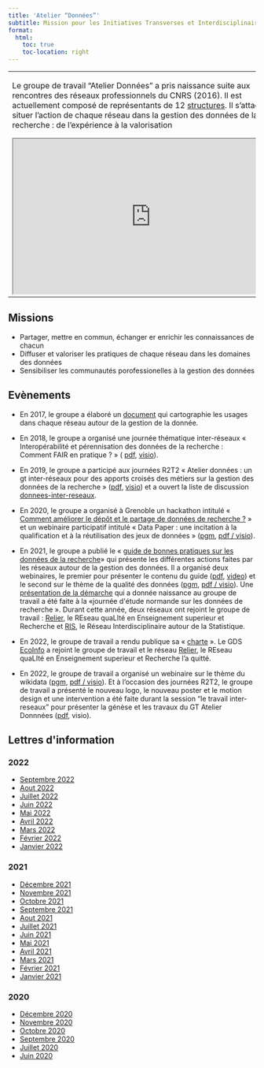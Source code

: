 ```yaml
---
title: 'Atelier “Données”'
subtitle: Mission pour les Initiatives Transverses et Interdisciplinaires du CNRS
format:
  html:
    toc: true
    toc-location: right
---
```


<table>
<tr><td>
Le groupe de travail "Atelier Données" a pris naissance suite aux rencontres des réseaux professionnels du CNRS (2016). Il est actuellement composé de représentants de 12 [structures](membres.qmd). Il s’attache à situer l'action de chaque réseau dans la gestion des données de la recherche : de l'expérience à la valorisation

<iframe width="560" height="315" src="https://www.canal-u.tv/embed/133380?t=0" allowfullscreen></iframe>

</td>
<td>
<img src="./images/gt-donnees-logo.png" width=400>
</td>
</tr>
</table>


## Missions

- Partager, mettre en commun, échanger er enrichir les connaissances de chacun
- Diffuser et valoriser les pratiques de chaque réseau dans les domaines des données
- Sensibiliser les communautés porofessionelles à la gestion des données


## Evènements

- En 2017, le groupe a élaboré un [document](/download/GTInterreseaux-CartoSyntheseV6-optimise.pdf) qui cartographie les usages dans chaque réseau autour de la gestion de la donnée.

- En 2018, le groupe a organisé une journée thématique inter-réseaux « Interopérabilité et pérennisation des données de la recherche : Comment FAIR en pratique ? » ( [pdf](https://gt-donnees2018.sciencesconf.org/resource/page/id/3.html), [visio](https://webcast.in2p3.fr/container/interoperabilite-et-perennisation-des-donnees-de-la-recherche)).

- En 2019, le groupe a participé aux journées R2T2 « Atelier données : un gt inter-réseaux pour des apports croisés des métiers sur la gestion des données de la recherche » ([pdf](/download/R2T2_atelier_donn%C3%A9es_Rivet.pdf), [visio](https://webcast.in2p3.fr/video/un-gt-inter-reseaux-pour-des-apports-croises-des-metiers-sur-la-gestion-des-donnees-de-la-recherche)) et a ouvert la liste de discussion [donnees-inter-reseaux](/download/Raison_etre_liste_donnees-inter-reseaux.pdf).

- En 2020, le groupe a organisé à Grenoble un hackathon intitulé « [Comment améliorer le dépôt et le partage de données de recherche ?](https://gt-donnees2020.sciencesconf.org) » et un webinaire participatif intitulé « Data Paper : une incitation à la qualification et à la réutilisation des jeux de données » ([pgm](/download/Programme_Webinaire_data_paper_5nov2020_GT_Données_MITI.pdf), [pdf / visio](datapaper.qmd)).

- En 2021, le groupe a publié le « [guide de bonnes pratiques sur les données de la recherche](https://mi-gt-donnees.pages.math.unistra.fr/guide/)» qui présente les différentes actions faites par les réseaux autour de la gestion des données. Il a organisé deux webinaires, le premier pour présenter le contenu du guide ([pdf](/download/Guide_Bonnes_Pratiques_Janvier_2021.pdf), [video](https://www.canal-u.tv/video/atelier_donnees/presentation_du_guide_de_bonnes_pratiques_des_donnees_de_la_recherche.59537)) et le second sur le thème de la qualité des données ([pgm](/download/2021_07_05_Programme_Webinaire_Qualite.pdf), [pdf / visio](qualite.qmd)). Une [présentation de la démarche](https://jedata-normande.sciencesconf.org/data/pages/20211203_MC_Quidoz_journee_donnees_normande.pdf) qui a donnée naissance au groupe de travail a été faite à la «journée d\'étude normande sur les données de recherche ». Durant cette année, deux réseaux ont rejoint le groupe de travail : [Relier](http://www.relier-univ.fr/), le REseau quaLIté en Enseignement superieur et Recherche et [RIS](https://ris.cnrs.fr/), le Réseau Interdisciplinaire autour de la Statistique.

- En 2022, le groupe de travail a rendu publique sa « [charte](/download/charte-gt-donnees_v2.pdf) ». Le GDS [EcoInfo](https://ecoinfo.cnrs.fr/le-gds-ecoinfo/) a rejoint le groupe de travail et le réseau [Relier](http://www.relier-univ.fr/), le REseau quaLIté en Enseignement superieur et Recherche l'a quitté.

- En 2022, le groupe de travail a organisé un webinaire sur le thème du wikidata ([pgm](/download/2022_04_21_webinaire_Wikidata-Programme.pdf), [pdf / visio](wikidata.qmd)). Et à l'occasion des journées R2T2, le groupe de travail a présenté le nouveau logo, le nouveau poster et le motion design et une intervention a été faite durant la session "le travail inter-reseaux" pour présenter la génèse et les travaux du GT Atelier Donnnées ([pdf](download/2022_09_29_GT_Atelier-Donnees_VF.pdf), visio).

## Lettres d\'information

### 2022

- [Septembre 2022](/lettres/27-Septembre_2022.md)
- [Aout 2022](/lettres/26-Aout_2022.md)
- [Juillet 2022](/lettres/25-Juillet_2022.md)
- [Juin 2022](/lettres/24-Juin_2022.md)
- [Mai 2022](/lettres/23-Mai_2022.md)
- [Avril 2022](/lettres/22-Avril_2022.md) 
- [Mars 2022](/lettres/21-Mars_2022.md)
- [Février 2022](/lettres/20-Février_2022.md) 
- [Janvier 2022](/lettres/19-Janvier_2022.md)

### 2021

- [Décembre 2021](/lettres/18-Decembre_2021.md) 
- [Novembre 2021](/lettres/17-Novembre_2021.md)
- [Octobre 2021](/lettres/16-Octobre_2021.md) 
- [Septembre 2021](/lettres/15-Septembre_2021.md)
- [Aout 2021](/lettres/14-Aout_2021.md)
- [Juillet 2021](/lettres/13-Juillet_2021.md)
- [Juin 2021](/lettres/12-Juin_2021.md)
- [Mai 2021](/lettres/11-Mai_2021.md)
- [Avril 2021](/lettres/10-Avril_2021.md)
- [Mars 2021](/lettres/09-Mars_2021.md)
- [Février 2021](/lettres/08-Février_2021.md)
- [Janvier 2021](/lettres/07-Janvier_2021.md)

### 2020

- [Décembre 2020](/lettres/06-Décembre_2020.md)
- [Novembre 2020](/lettres/05-Novembre_2020.md)
- [Octobre 2020](/lettres/04-Octobre_2020.md)
- [Septembre 2020](/lettres/03-Septembre_2020.md)
- [Juillet 2020](/lettres/02-Juillet_2020.md)
- [Juin 2020](/lettres/01-Juin_2020.md)
